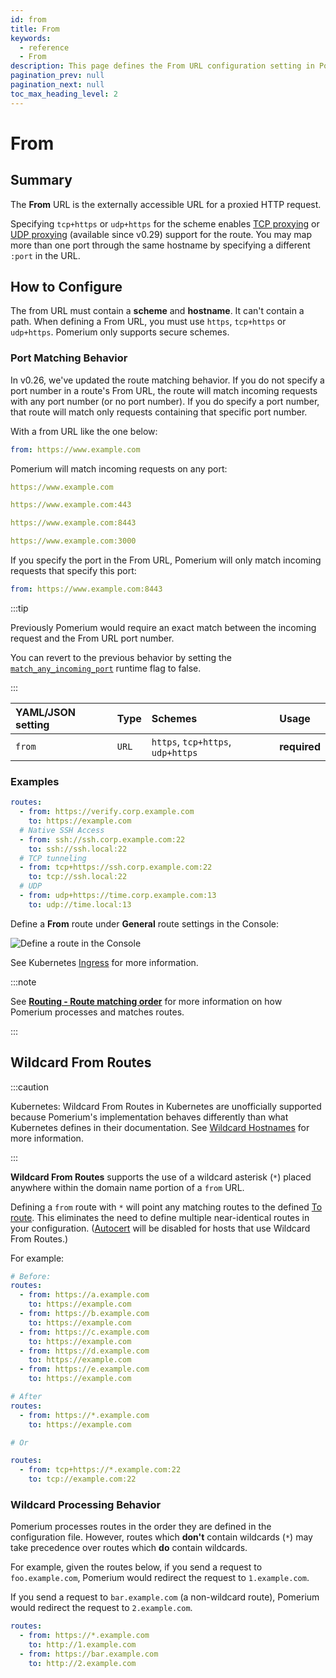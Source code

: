 ```yaml
---
id: from
title: From
keywords:
  - reference
  - From
description: This page defines the From URL configuration setting in Pomerium.
pagination_prev: null
pagination_next: null
toc_max_heading_level: 2
---
```



# From

## Summary

The **From** URL is the externally accessible URL for a proxied HTTP request.

Specifying `tcp+https` or `udp+https` for the scheme enables [TCP proxying](/docs/capabilities/non-http/) or [UDP proxying](/docs/capabilities/non-http/udp) (available since v0.29) support for the route. You may map more than one port through the same hostname by specifying a different `:port` in the URL.

## How to Configure

The from URL must contain a **scheme** and **hostname**. It can't contain a path. When defining a From URL, you must use `https`, `tcp+https` or `udp+https`. Pomerium only supports secure schemes.

### Port Matching Behavior

In v0.26, we've updated the route matching behavior. If you do not specify a port number in a route's From URL, the route will match incoming requests with any port number (or no port number). If you do specify a port number, that route will match only requests containing that specific port number.

With a from URL like the one below:

```yaml
from: https://www.example.com
```

Pomerium will match incoming requests on any port:

```yaml
https://www.example.com

https://www.example.com:443

https://www.example.com:8443

https://www.example.com:3000
```

If you specify the port in the From URL, Pomerium will only match incoming requests that specify this port:

```yaml
from: https://www.example.com:8443
```

:::tip

Previously Pomerium would require an exact match between the incoming request and the From URL port number.

You can revert to the previous behavior by setting the [`match_any_incoming_port`](/docs/reference/runtime-flags) runtime flag to false.

:::

<Tabs>
<TabItem value="Core" label="Core">

| **YAML**/**JSON** setting | **Type** | **Schemes** | **Usage** |
| :-- | :-- | :-- | :-- |
| `from` | `URL` | `https`, `tcp+https`, `udp+https` | **required** |

### Examples

```yaml
routes:
  - from: https://verify.corp.example.com
    to: https://example.com
  # Native SSH Access
  - from: ssh://ssh.corp.example.com:22
    to: ssh://ssh.local:22
  # TCP tunneling
  - from: tcp+https://ssh.corp.example.com:22
    to: tcp://ssh.local:22
  # UDP
  - from: udp+https://time.corp.example.com:13
    to: udp://time.local:13
```

</TabItem>
<TabItem value="Enterprise" label="Enterprise">

Define a **From** route under **General** route settings in the Console:

![Define a route in the Console](../img/routes/from/from-route.png)

</TabItem>
<TabItem value="Kubernetes" label="Kubernetes">

See Kubernetes [Ingress](/docs/deploy/k8s/ingress) for more information.

</TabItem>
</Tabs>

:::note

See [**Routing - Route matching order**](/docs/capabilities/routing#route-matching-order) for more information on how Pomerium processes and matches routes.

:::

## Wildcard From Routes

:::caution

Kubernetes: Wildcard From Routes in Kubernetes are unofficially supported because Pomerium's implementation behaves differently than what Kubernetes defines in their documentation. See [Wildcard Hostnames](https://kubernetes.io/docs/concepts/services-networking/ingress/#hostname-wildcards) for more information.

:::

**Wildcard From Routes** supports the use of a wildcard asterisk (`*`) placed anywhere within the domain name portion of a `from` URL.

Defining a `from` route with `*` will point any matching routes to the defined [To route](/docs/reference/routes/to). This eliminates the need to define multiple near-identical routes in your configuration. ([Autocert](/docs/reference/autocert) will be disabled for hosts that use Wildcard From Routes.)

For example:

```yaml
# Before:
routes:
  - from: https://a.example.com
    to: https://example.com
  - from: https://b.example.com
    to: https://example.com
  - from: https://c.example.com
    to: https://example.com
  - from: https://d.example.com
    to: https://example.com
  - from: https://e.example.com
    to: https://example.com

# After
routes:
  - from: https://*.example.com
    to: https://example.com

# Or

routes:
  - from: tcp+https://*.example.com:22
    to: tcp://example.com:22
```

### Wildcard Processing Behavior

Pomerium processes routes in the order they are defined in the configuration file. However, routes which **don't** contain wildcards (`*`) may take precedence over routes which **do** contain wildcards.

For example, given the routes below, if you send a request to `foo.example.com`, Pomerium would redirect the request to `1.example.com`.

If you send a request to `bar.example.com` (a non-wildcard route), Pomerium would redirect the request to `2.example.com`.

```yaml
routes:
  - from: https://*.example.com
    to: http://1.example.com
  - from: https://bar.example.com
    to: http://2.example.com
```
